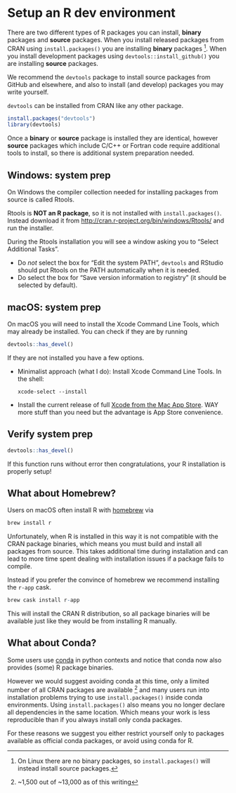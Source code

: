 # Setup an R dev environment

There are two different types of R packages you can install, **binary**
packages and **source** packages. When you install released packages from CRAN
using `install.packages()` you are installing **binary** packages ^[On Linux
there are no binary packages, so `install.packages()` will instead install
source packages.]. When you install development packages using
`devtools::install_github()` you are installing **source** packages.

We recommend the `devtools` package to install source packages from GitHub and
elsewhere, and also to install (and develop) packages you may write yourself.

`devtools` can be installed from CRAN like any other package.

```r
install.packages("devtools")
library(devtools)
```

Once a **binary** or **source** package is installed they are identical,
however **source** packages which include C/C++ or Fortran code require
additional tools to install, so there is additional system preparation needed.

## Windows: system prep

On Windows the compiler collection needed for installing packages from source
is called Rtools.

Rtools is **NOT an R package**, so it is not installed with
`install.packages()`. Instead download it from
<http://cran.r-project.org/bin/windows/Rtools/> and run the installer.

During the Rtools installation you will see a window asking you to “Select
Additional Tasks”.

- Do _not_ select the box for
“Edit the system PATH”, `devtools` and RStudio should put Rtools on the PATH
automatically when it is needed.
- Do select the box for "Save version information to registry" (it should be selected by default).

## macOS: system prep

On macOS you will need to install the Xcode Command Line Tools, which may
already be installed. You can check if they are by running

```r
devtools::has_devel()
```

If they are not installed you have a few options.

- Minimalist approach (what I do): Install Xcode Command Line Tools.
  In the shell:
  ```shell
  xcode-select --install
  ```
- Install the current release of full [Xcode from the Mac App Store](macappstore://itunes.apple.com/us/app/xcode/id497799835). WAY more
  stuff than you need but the advantage is App Store convenience.

## Verify system prep

```r
devtools::has_devel()
```

If this function runs without error then congratulations, your R installation
is properly setup!

## What about Homebrew?

Users on macOS often install R with [homebrew](https://brew.sh/) via

```r
brew install r
```

Unfortunately, when R is installed in this way it is not compatible with the
CRAN package binaries, which means you must build and install all packages from
source. This takes additional time during installation and can lead to more
time spent dealing with installation issues if a package fails to compile.

Instead if you prefer the convince of homebrew we recommend installing the
`r-app` cask.

```r
brew cask install r-app
```

This will install the CRAN R distribution, so all package binaries will be
available just like they would be from installing R manually.

## What about Conda?

Some users use [conda](https://conda.io) in python contexts and
notice that conda now also provides (some) R package binaries.

However we would suggest avoiding conda at this time, only a limited number of
all CRAN packages are available ^[~1,500 out of ~13,000 as of this writing] and
many users run into installation problems trying to use `install.packages()`
inside conda environments. Using `install.packages()` also means you no longer
declare all dependencies in the same location. Which means your work is less
reproducible than if you always install only conda packages.

For these reasons we suggest you either restrict yourself only to packages
available as official conda packages, or avoid using conda for R.
